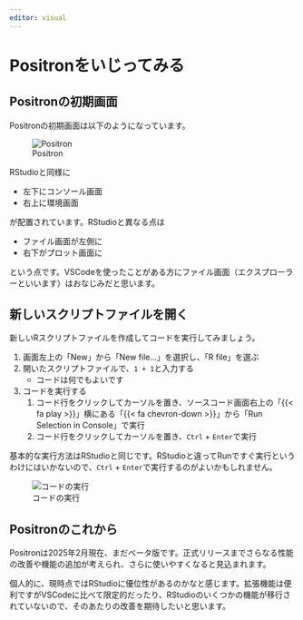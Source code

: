 ```yaml
---
editor: visual
---
```


# Positronをいじってみる

## Positronの初期画面

Positronの初期画面は以下のようになっています。

![Positron](figures/try_positron/positron.png)

RStudioと同様に

-   左下にコンソール画面
-   右上に環境画面

が配置されています。RStudioと異なる点は

-   ファイル画面が左側に
-   右下がプロット画面に

という点です。VSCodeを使ったことがある方にファイル画面（エクスプローラーといいます）はおなじみだと思います。

## 新しいスクリプトファイルを開く

新しいRスクリプトファイルを作成してコードを実行してみましょう。

1.  画面左上の「New」から「New file...」を選択し、「R file」を選ぶ
2.  開いたスクリプトファイルで、`1 + 1`と入力する
    -   コードは何でもよいです
3.  コードを実行する
    1.  コード行をクリックしてカーソルを置き、ソースコード画面右上の「{{< fa play >}}」横にある「{{< fa chevron-down >}}」から「Run Selection in Console」で実行
    2.  コード行をクリックしてカーソルを置き、`Ctrl` + `Enter`で実行

基本的な実行方法はRStudioと同じです。RStudioと違ってRunですぐ実行というわけにはいかないので、`Ctrl` + `Enter`で実行するのがよいかもしれません。

![コードの実行](figures/try_positron/run_code.gif)

## Positronのこれから

Positronは2025年2月現在、まだベータ版です。正式リリースまでさらなる性能の改善や機能の追加が考えられ、さらに使いやすくなると見込まれます。

個人的に、現時点ではRStudioに優位性があるのかなと感じます。拡張機能は便利ですがVSCodeに比べて限定的だったり、RStudioのいくつかの機能が移行されていないので、そのあたりの改善を期待したいと思います。
